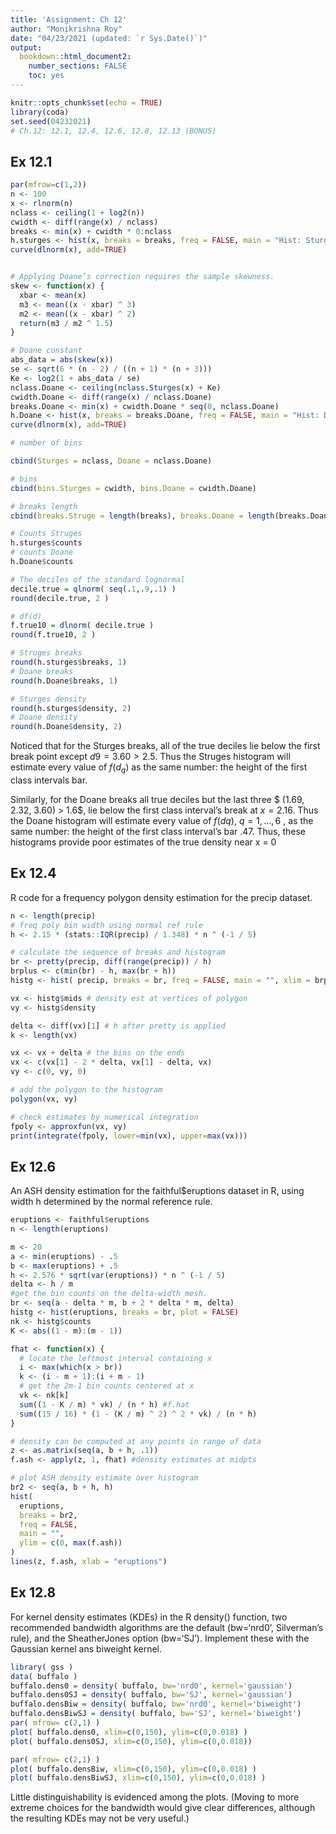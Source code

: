 ```yaml
---
title: 'Assignment: Ch 12'
author: "Monikrishna Roy"
date: "04/23/2021 (updated: `r Sys.Date()`)"
output: 
  bookdown::html_document2:
    number_sections: FALSE
    toc: yes
---
```


<style type="text/css">
h1.title {
  text-align: center;
}
h4.author {
  text-align: center;
}
h4.date {
  text-align: center;
}
</style>


```r
knitr::opts_chunk$set(echo = TRUE)
library(coda)
set.seed(04232021)
# Ch.12: 12.1, 12.4, 12.6, 12.8, 12.13 (BONUS) 
```

## Ex 12.1

```r
par(mfrow=c(1,2))
n <- 100
x <- rlnorm(n)
nclass <- ceiling(1 + log2(n))
cwidth <- diff(range(x) / nclass)
breaks <- min(x) + cwidth * 0:nclass
h.sturges <- hist(x, breaks = breaks, freq = FALSE, main = "Hist: Sturges")
curve(dlnorm(x), add=TRUE)


# Applying Doane’s correction requires the sample skewness.
skew <- function(x) {
  xbar <- mean(x)
  m3 <- mean((x - xbar) ^ 3)
  m2 <- mean((x - xbar) ^ 2)
  return(m3 / m2 ^ 1.5)
}

# Doane constant
abs_data = abs(skew(x))
se <- sqrt(6 * (n - 2) / ((n + 1) * (n + 3)))
Ke <- log2(1 + abs_data / se)
nclass.Doane <- ceiling(nclass.Sturges(x) + Ke)
cwidth.Doane <- diff(range(x) / nclass.Doane)
breaks.Doane <- min(x) + cwidth.Doane * seq(0, nclass.Doane)
h.Doane <- hist(x, breaks = breaks.Doane, freq = FALSE, main = "Hist: Doane")
curve(dlnorm(x), add=TRUE)
```


```r
# number of bins

cbind(Sturges = nclass, Doane = nclass.Doane)

# bins
cbind(bins.Sturges = cwidth, bins.Doane = cwidth.Doane)

# breaks length
cbind(breaks.Struge = length(breaks), breaks.Doane = length(breaks.Doane))

# Counts Struges
h.sturges$counts
# counts Doane
h.Doane$counts

# The deciles of the standard lognormal
decile.true = qlnorm( seq(.1,.9,.1) )
round(decile.true, 2 )

# df(d)
f.true10 = dlnorm( decile.true )
round(f.true10, 2 )

# Struges breaks
round(h.sturges$breaks, 1)
# Doane breaks
round(h.Doane$breaks, 1)

# Sturges density
round(h.sturges$density, 2)
# Doane density
round(h.Doane$density, 2)
```
Noticed that for the Sturges breaks, all of the true deciles lie below the first break point except $d9 = 3.60 > 2.5$. Thus the Struges histogram will estimate every value of $f(d_q)$ as the same number: the height of the first class intervals bar.

Similarly, for the Doane breaks all true deciles but the last three $ (1.69, 2.32, 3.60) > 1.6$, lie below the first class interval’s break at $x = 2.16$. Thus the Doane histogram will estimate every value of $f(dq)$, $q = 1,...,6$ , as the same number: the height of the first class interval’s bar $.47$. Thus, these histograms provide poor estimates of the true density near x = 0



## Ex 12.4

R code for a frequency polygon density estimation for the precip dataset.

```r
n <- length(precip)
# freq poly bin width using normal ref rule
h <- 2.15 * (stats::IQR(precip) / 1.348) * n ^ (-1 / 5)

# calculate the sequence of breaks and histogram
br <- pretty(precip, diff(range(precip)) / h)
brplus <- c(min(br) - h, max(br + h))
histg <- hist( precip, breaks = br, freq = FALSE, main = "", xlim = brplus)

vx <- histg$mids # density est at vertices of polygon
vy <- histg$density

delta <- diff(vx)[1] # h after pretty is applied
k <- length(vx)

vx <- vx + delta # the bins on the ends
vx <- c(vx[1] - 2 * delta, vx[1] - delta, vx)
vy <- c(0, vy, 0)

# add the polygon to the histogram
polygon(vx, vy)

# check estimates by numerical integration
fpoly <- approxfun(vx, vy)
print(integrate(fpoly, lower=min(vx), upper=max(vx)))
```

## Ex 12.6

An ASH density estimation for the faithful$eruptions dataset in R, using width h determined by the normal reference rule.

```r
eruptions <- faithful$eruptions
n <- length(eruptions)

m <- 20
a <- min(eruptions) - .5
b <- max(eruptions) + .5
h <- 2.576 * sqrt(var(eruptions)) * n ^ (-1 / 5)
delta <- h / m
#get the bin counts on the delta-width mesh.
br <- seq(a - delta * m, b + 2 * delta * m, delta)
histg <- hist(eruptions, breaks = br, plot = FALSE)
nk <- histg$counts
K <- abs((1 - m):(m - 1))

fhat <- function(x) {
  # locate the leftmost interval containing x
  i <- max(which(x > br))
  k <- (i - m + 1):(i + m - 1)
  # get the 2m-1 bin counts centered at x
  vk <- nk[k]
  sum((1 - K / m) * vk) / (n * h) #f.hat
  sum((15 / 16) * (1 - (K / m) ^ 2) ^ 2 * vk) / (n * h)
}

# density can be computed at any points in range of data
z <- as.matrix(seq(a, b + h, .1))
f.ash <- apply(z, 1, fhat) #density estimates at midpts

# plot ASH density estimate over histogram
br2 <- seq(a, b + h, h)
hist(
  eruptions,
  breaks = br2,
  freq = FALSE,
  main = "",
  ylim = c(0, max(f.ash))
)
lines(z, f.ash, xlab = "eruptions")
```

## Ex 12.8

For kernel density estimates (KDEs) in the R density() function, two recommended bandwidth algorithms are the default (bw='nrd0', Silverman’s rule), and the SheatherJones option (bw='SJ'). Implement these with the Gaussian kernel ans biweight kernel.

```r
library( gss )
data( buffalo ) 
buffalo.dens0 = density( buffalo, bw='nrd0', kernel='gaussian')
buffalo.dens0SJ = density( buffalo, bw='SJ', kernel='gaussian') 
buffalo.densBiw = density( buffalo, bw='nrd0', kernel='biweight')
buffalo.densBiwSJ = density( buffalo, bw='SJ', kernel='biweight')
par( mfrow= c(2,1) )
plot( buffalo.dens0, xlim=c(0,150), ylim=c(0,0.018) )
plot( buffalo.dens0SJ, xlim=c(0,150), ylim=c(0,0.018)) 
```

```r
par( mfrow= c(2,1) )
plot( buffalo.densBiw, xlim=c(0,150), ylim=c(0,0.018) )
plot( buffalo.densBiwSJ, xlim=c(0,150), ylim=c(0,0.018) )
```

Little distinguishability is evidenced among the plots. (Moving to more extreme choices for the bandwidth would give clear differences, although the resulting KDEs may not be very useful.) 
